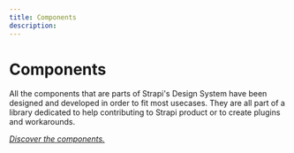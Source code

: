 ```yaml
---
title: Components
description: 
---
```


# Components

All the components that are parts of Strapi's Design System have been designed and developed in order to fit most usecases. They are all part of a library dedicated to help contributing to Strapi product or to create plugins and workarounds.

*[Discover the components.](https://design-system-git-develop-strapijs.vercel.app/?path=/story/design-system-components-accordion--base)*